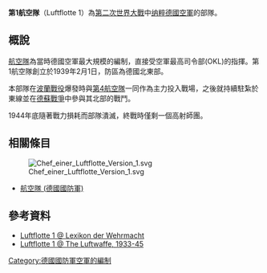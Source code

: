 '''第1航空隊'''（Luftflotte 1）為[[第二次世界大戰|第二次世界大戰]]中[[纳粹德國空軍|纳粹德國空軍]]的部隊。

==概說==
[[航空隊_(德國國防軍)|航空隊]]為當時德國空軍最大規模的編制，直接受空軍最高司令部(OKL)的指揮。第1航空隊創立於1939年2月1日，防區為德國北東部。

本部隊在[[波蘭戰役|波蘭戰役]]爆發時與[[德國國防軍空軍第4航空隊|第4航空隊]]一同作為主力投入戰場，之後就持續駐紮於東線並在[[德蘇戰爭|德蘇戰爭]]中參與其北部的戰鬥。

1944年底隨著戰力損耗而部隊潰滅，終戰時僅剩一個高射師團。

==相關條目==
[[File:Chef_einer_Luftflotte_Version_1.svg|thumb]]
* [[航空隊_(德國國防軍)|航空隊 (德國國防軍)]]

==參考資料==
* [http://www.lexikon-der-wehrmacht.de/Gliederungen/Luftflotten/Luftflotte1.htm Luftflotte 1 @ Lexikon der Wehrmacht] {{WebCite|url=https://www.webcitation.org/67aVJifkE?url=http://www.lexikon-der-wehrmacht.de/Gliederungen/Luftflotten/Luftflotte1.htm |date=20120511194355 |dateformat=iso }}
* [http://www.ww2.dk/air/hq/lfl1.htm Luftflotte 1 @ The Luftwaffe, 1933-45] {{WebCite|url=https://www.webcitation.org/67aVKu8Ci?url=http://www.ww2.dk/air/hq/lfl1.htm |date=20120511194413 |dateformat=iso }}

{{德國空軍航空隊}}
{{Authority control}}
[[Category:德國國防軍空軍的編制|Category:德國國防軍空軍的編制]]